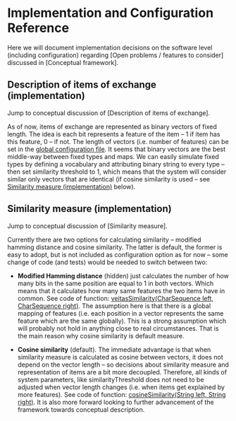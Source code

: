 # Implementation and Configuration Reference

Here we will document implementation decisions on the software level (including configuration) regarding [Open problems / features to consider] discussed in [Conceptual framework].

## Description of items of exchange (implementation)
Jump to conceptual discussion of [Description of items of exchange].

As of now, items of exchange are represented as binary vectors of fixed length. The idea is each bit represents a feature of the item -- 1 if item has this feature,  0 -- if not. The length of vectors (i.e. number of features) can be set in the [global configuration file](https://github.com/kabirkbr/offernet/blob/master/configs/offernet.conf). It seems that binary vectors are the best middle-way between fixed types and maps. We can easily simulate fixed types by defining a vocabulary and attributing binary string to every type -- then set similarity threshold to 1, which means that the system will consider similar only vectors that are identical (if cosine  similarity is used -- see [Similarity measure (implementation)] below).

## Similarity measure (implementation)
Jump to conceptual discussion of [Similarity measure]. 

Currently there are two options for calculating similarity -- modified hamming distance and cosine similarity. The latter is default, the former is easy to adopt, but is not included as configuration option as for now -- some change of code (and tests) would be needed to switch between two:

* **Modified Hamming distance** (hidden) just calculates the number of how many bits in the same position are equal to 1 in both vectors. Which means that it calculates how many same features the two items have in common. See code of function: [veitasSimilarity(CharSequence left, CharSequence right)](https://github.com/kabirkbr/offernet/blob/master/src/main/groovy/Utils.groovy#L70). The assumption here is that there is a global mapping of features (i.e. each position in a vector represents the same feature which are the same globally). This is a strong assumption which will probably not hold in anything close to real circumstances. That is the main reason why cosine similarity is default measure. 

* **Cosine similarity** (default). The immediate advantage is that when similarity measure is calculated as cosine between vectors, it does not depend on the vector length -- so decisions about similarity measure and representation of items are a bit more decoupled. Therefore, all kinds of system parameters, like similarityThreshold does not need to be adjusted when vector length changes (i.e. when items get explained by more features). See code of function: [cosineSimilarity(String left, String right)](https://github.com/kabirkbr/offernet/blob/master/src/main/groovy/Utils.groovy#L190). It is also more forward looking to further advancement of the framework towards conceptual description.

